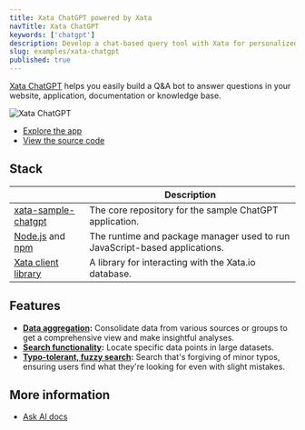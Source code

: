 ```yaml
---
title: Xata ChatGPT powered by Xata
navTitle: Xata ChatGPT
keywords: ['chatgpt']
description: Develop a chat-based query tool with Xata for personalized database interactions
slug: examples/xata-chatgpt
published: true
---
```


[Xata ChatGPT](https://xata.io/chatgpt) helps you easily build a Q&A bot to answer questions in your website, application, documentation or knowledge base.

![Xata ChatGPT](images/xchatgpt.png)

- [Explore the app](https://xata.io/chatgpt)
- [View the source code](https://github.com/xataio/examples/tree/main/apps/sample-chatgpt)

## Stack

|                                                                               | Description                                                                |
| ----------------------------------------------------------------------------- | -------------------------------------------------------------------------- |
| [xata-sample-chatgpt](https://github.com/xataio/examples/apps/sample-chatgpt) | The core repository for the sample ChatGPT application.                    |
| [Node.js](https://nodejs.org/en) and [npm](https://www.npmjs.com/)            | The runtime and package manager used to run JavaScript-based applications. |
| [Xata client library](https://xata.io/docs/getting-started/cli)               | A library for interacting with the Xata.io database.                       |

## Features

- **[Data aggregation](/docs/sdk/aggregate):** Consolidate data from various sources or groups to get a comprehensive view and make insightful analyses.
- **[Search functionality](/docs/sdk/search):** Locate specific data points in large datasets.
- **[Typo-tolerant, fuzzy search](/docs/sdk/search):** Search that's forgiving of minor typos, ensuring users find what they're looking for even with slight mistakes.

## More information

- [Ask AI docs](https://xata.io/docs/sdk/ask)
